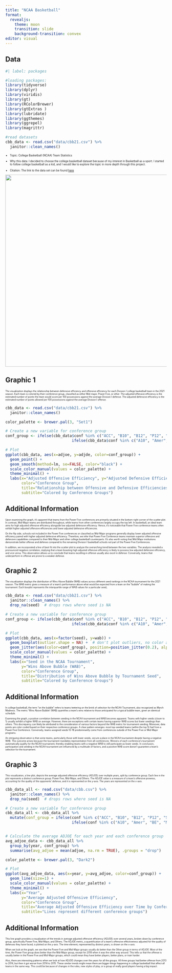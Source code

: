 ```yaml
---
title: "NCAA Basketball"
format:
  revealjs:
    theme: moon
    transition: slide
    background-transition: convex
editor: visual
---
```


## Data

```r
#| label: packages

#loading packages:
library(tidyverse)
library(dplyr)
library(viridis)
library(gt)
library(RColorBrewer)
library(gtExtras )
library(lubridate)
library(ggthemes)
library(ggrepel)
library(magrittr)

#read datasets
cbb_data <- read.csv("data/cbb21.csv") %>% 
  janitor::clean_names()
```

::: {style="font-size:60%;"}
<div>

-   Topic: College Basketball (NCAA) Team Statistics

-   Why this data: I decided to choose the college basketball dataset because of my interest in Basketball as a sport. I started to follow college basketball as a kid, and I would like to explore the topic in more depth through this project.

-   Citation: The link to the data set can be found [here](https://www.kaggle.com/datasets/andrewsundberg/college-basketball-dataset?select=cbb21.csv)

</div>

![](images/data-slide-image.jpeg){fig-align="center" width="600"}
:::

## Graphic 1

::: {style="font-size:50%;"}
The visualization displays the relationship between defensive efficiency and offensive efficiency for each Division I college basketball team in the 2021 season. Each team is colored by their conference group, classified as either Mid-major, Power Five, or other. The adjusted offensive efficiency is the estimated number of points the team would score per 100 possessions against the average Division I defense. The adjusted defensive efficiency is the estimated number of points allowed per 100 possessions against the average Division I offense.
:::

```r
cbb_data <- read.csv("data/cbb21.csv") %>% 
  janitor::clean_names()

color_palette <- brewer.pal(3, "Set1")

# Create a new variable for conference group
conf_group <- ifelse(cbb_data$conf %in% c("ACC", "B10", "B12", "P12", "SEC"), "Power Five", 
                             ifelse(cbb_data$conf %in% c("A10", "Amer", "BE", "MWC", "WCC"), "Mid-Major", "Others"))

# Plot
ggplot(cbb_data, aes(x=adjoe, y=adjde, color=conf_group)) +
  geom_point() +
  geom_smooth(method=lm, se=FALSE, color="black") +
  scale_color_manual(values = color_palette) +
  theme_minimal() +
  labs(x="Adjusted Offensive Efficiency", y="Adjusted Defensive Efficiency",
       color="Conference Group",
       title="Relationship between Offensive and Defensive Efficiencies",
       subtitle="Colored by Conference Groups")
```

## Additional Information

::: {style="font-size:50%;"}
Upon examining the graph, it's apparent that teams from the Power Five conferences are primarily situated in the bottom-right corner of the scatter plot. In contrast, Mid-Major teams are distributed throughout, while teams from other conferences largely occupy the top left. In basketball, an ideal team aims for high adjusted offensive efficiency alongside low adjusted defensive efficiency. Hence, it's noticeable that Power Five conference teams often exhibit higher adjusted offensive efficiencies and lower adjusted defensive efficiencies.

On the flip side, schools not included in the Power Five conferences or classified as Mid-Major programs generally display lower adjusted offensive efficiency paired with higher adjusted defensive efficiency. Therefore, we infer that Power Five Conference teams maintain superior offensive and defensive capabilities compared to their Mid-Major and other college basketball counterparts. It's also worth noting that Mid-Major institutions demonstrate better offense and defense compared to the remaining Division I basketball schools not part of the Power Five Conferences.

In addition, we incorporated a line of best fit into the scatter plot to analyze the overarching trend between the two variables. The analysis revealed a pronounced negative correlation, implying that a team boasting high adjusted offensive efficiency is likely to possess low adjusted defensive efficiency, and vice versa. This observation allows us to conclude that teams excelling in offense usually also excel in defense. Conversely, teams that underperform in offense are prone to a weaker defense.
:::

## Graphic 2

::: {style="font-size:50%;"}
The visualization displays the distribution of Wins Above Bubble (WAB) values across different seed rankings in the NCAA tournament for the 2021 season. The WAB metric gives a measure of a team's performance above what would be expected from a team on the "bubble" of making the tournament. Each boxplot represents the interquartile range of WAB values for a particular seed,.
:::

```r
cbb_data <- read.csv("data/cbb21.csv") %>% 
  janitor::clean_names() %>%
  drop_na(seed)  # drops rows where seed is NA

# Create a new variable for conference group
conf_group <- ifelse(cbb_data$conf %in% c("ACC", "B10", "B12", "P12", "SEC"), "Power Five", 
                             ifelse(cbb_data$conf %in% c("A10", "Amer", "BE", "MWC", "WCC"), "Mid-Major", "Others"))

# Plot
ggplot(cbb_data, aes(x=factor(seed), y=wab)) +
  geom_boxplot(outlier.shape = NA) +  # don't plot outliers, no color aesthetic
  geom_jitter(aes(color=conf_group), position=position_jitter(0.2), alpha=0.7) +
  scale_color_manual(values = color_palette) +
  theme_minimal() +
  labs(x="Seed in the NCAA Tournament",
       y="Wins Above Bubble (WAB)",
       color="Conference Group",
       title="Distribution of Wins Above Bubble by Tournament Seed",
       subtitle="Colored by Conference Groups")
```

## Additional Information

::: {style="font-size:50%;"}
In college basketball, the term "on the bubble" refers to teams teetering on the brink of selection for the NCAA Tournament, also recognized as March Madness. The metric 'Wins Above Bubble' (WAB) quantifies a team's wins relative to those anticipated for a typical bubble team, given an identical schedule.

Examining the graph, a positive correlation between seeding in the NCAA tournament and WAB becomes apparent. Teams with higher seeds (closer to 1) usually exhibit a higher WAB on average. However, there are exceptions with certain teams having superior WAB scores but lower seedings than others. This discrepancy can likely be attributed to the consideration of various factors beyond the WAB metric for tournament seeding. Moreover, data points are color-coded based on their respective conference groups. A clear pattern emerges: most top-seeded teams (within the top 5) hail from a Power Five Conference. Conversely, teams assigned seeds 12-16 predominantly come from conferences outside of the Power Five or Mid-Major programs.

An intriguing observation is that some teams, particularly those with lower seeds, secure a place in the NCAA tournament despite having a negative WAB. This outcome arises because the tournament mandates representation from all conferences. Winners of each conference's tournament automatically qualify for the NCAA tournament, thereby enabling teams with a negative WAB to still participate as lower seeds. In conclusion, participation and seeding in the NCAA tournament are influenced by a multitude of factors, and a positive WAB score doesn't guarantee a team's selection for the tournament.
:::

## Graphic 3

::: {style="font-size:50%;"}
This visualization, a line plot, depicts the average adjusted offensive efficiency (ADJOE) over multiple years, split by conference group. Each line in the plot represents a distinct conference group: Power Five, Mid-Major, and Others. The ADJOE value is a measure of a team's offensive prowess, accounting for the quality of the opponents' defense, and it is represented on the y-axis. The years are represented on the x-axis.
:::

```r
cbb_data_all <- read.csv("data/cbb.csv") %>% 
  janitor::clean_names() %>%
  drop_na(seed)  # drops rows where seed is NA

# Create a new variable for conference group
cbb_data_all <- cbb_data_all %>%
  mutate(conf_group = ifelse(conf %in% c("ACC", "B10", "B12", "P12", "SEC"), "Power Five", 
                             ifelse(conf %in% c("A10", "Amer", "BE", "MWC", "WCC"), "Mid-Major", "Others")))


# Calculate the average ADJOE for each year and each conference group
avg_adjoe_data <- cbb_data_all %>%
  group_by(year, conf_group) %>%
  summarise(avg_adjoe = mean(adjoe, na.rm = TRUE), .groups = "drop")

color_palette <- brewer.pal(3, "Dark2")

# Plot
ggplot(avg_adjoe_data, aes(x=year, y=avg_adjoe, color=conf_group)) +
  geom_line(size=1) +
  scale_color_manual(values = color_palette) +
  theme_minimal() +
  labs(x="Year",
       y="Average Adjusted Offensive Efficiency",
       color="Conference Group",
       title="Average Adjusted Offensive Efficiency over Time by Conference Group",
       subtitle="Lines represent different conference groups")
```

## Additional Information

::: {style="font-size:50%;"}
This line graph provides a visualization of the trends in average adjusted offensive efficiency (ADJOE) over several years, broken down by conference group, specifically Power Five, Mid-Major, and Others. The ADJOE metric, a quantification of a team's offensive effectiveness adjusted for the quality of defenses they have faced, is plotted on the y-axis. The time element, represented by distinct years, is shown on the x-axis.

When we look at the graph, we see that the Power Five and Mid-Major groups usually do better than the Other group in terms of ADJOE. Most of the time, the Power Five group does better than the Mid-Major group, except for 2018 when it was the other way around. This tells us that the offense is usually better in the Power Five and Mid-Major groups, which could mean they have better players, better plans, or train harder.

Also, there are interesting patterns when we look at how ADJOE changes over the years for all the groups. All three groups had better offense from 2013 to 2014, but then it got worse from 2014 to 2015. These similar trends might mean there are bigger things happening in college basketball that affect all teams in the same way. This could be because of changes in the rules, new styles of play, or a group of really good players having a big impact.
:::
